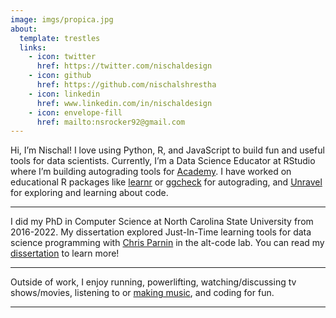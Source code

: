 ```yaml
---
image: imgs/propica.jpg
about:
  template: trestles
  links:
    - icon: twitter
      href: https://twitter.com/nischaldesign
    - icon: github
      href: https://github.com/nischalshrestha
    - icon: linkedin
      href: www.linkedin.com/in/nischaldesign
    - icon: envelope-fill
      href: mailto:nsrocker92@gmail.com
---
```


Hi, I'm Nischal! I love using Python, R, and JavaScript to build fun and useful tools for data scientists. Currently, I'm a Data Science Educator at RStudio where I'm building autograding tools for [Academy](https://www.rstudio.com/academy/). I have worked on educational R packages like [learnr](https://rstudio.github.io/learnr/index.html) or [ggcheck](https://github.com/rstudio/ggcheck/) for autograding, and [Unravel](https://github.com/nischalshrestha/Unravel) for exploring and learning about code.

---

I did my PhD in Computer Science at North Carolina State University from 2016-2022. My dissertation explored Just-In-Time learning tools for data science programming with [Chris Parnin](http://chrisparnin.me) in the alt-code lab. You can read my [dissertation](https://repository.lib.ncsu.edu/handle/1840.20/39802?show=full) to learn more! 

---

Outside of work, I enjoy running, powerlifting, watching/discussing tv shows/movies, listening to or [making music](music/music.qmd), and coding for fun.

---